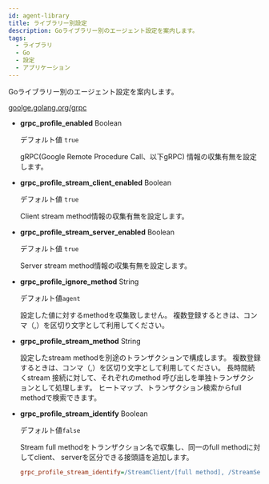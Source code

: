 ```yaml
---
id: agent-library
title: ライブラリー別設定
description: Goライブラリー別のエージェント設定を案内します。
tags:
  - ライブラリ
  - Go
  - 設定
  - アプリケーション
---
```


Goライブラリー別のエージェント設定を案内します。

[goolge.golang.org/grpc](https://pkg.go.dev/google.golang.org/grpc)

-   **grpc_profile_enabled** <span class='type'>Boolean</span>

    デフォルト値 `true`

    gRPC(Google Remote Procedure Call、以下gRPC) 情報の収集有無を設定します。
-   **grpc_profile_stream_client_enabled** <span class='type'>Boolean</span>

    デフォルト値 `true`

    Client stream method情報の収集有無を設定します。
-   **grpc_profile_stream_server_enabled** <span class='type'>Boolean</span>

    デフォルト値 `true`

    Server stream method情報の収集有無を設定します。
-   **grpc_profile_ignore_method** <span class='type'>String</span>

    デフォルト値`agent`

    設定した値に対するmethodを収集致しません。 複数登録するときは、コンマ（,）を区切り文字として利用してください。
-   **grpc_profile_stream_method** <span class='type'>String</span>

    設定したstream methodを別途のトランザクションで構成します。 複数登録するときは、コンマ（,）を区切り文字として利用してください。 長時間続くstream 接続に対して、それぞれのmethod 呼び出しを単独トランザクションとして処理します。 ヒートマップ、トランザクション検索からfull methodで検索できます。
-   **grpc_profile_stream_identify** <span class='type'>Boolean</span>

    デフォルト値`false`

    Stream full methodをトランザクション名で収集し、同一のfull methodに対してclient、 serverを区分できる接頭語を追加します。

    ```ini title='whatap.conf'
    grpc_profile_stream_identify=/StreamClient/[full method], /StreamServer/[full method]
    ```
